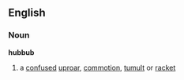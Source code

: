 ==English==
===Noun===
'''hubbub'''
# a [[confuse]]d [[uproar]], [[commotion]], [[tumult]] or [[racket]]